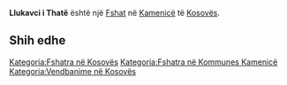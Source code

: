 {{Fshat në Kosovës
 | Emri                = Llukavci i Thatë
| sqi_N_name = Llukavci i Thatë
| sqi_N_FULL_NAME_RO = Llukavci i Thatë
| sqi_N_FULL_NAME_ND_RO = Llukavci i Thate
| sqi_N_SORT_NAME_RG = LLUKAVCIITHATE
| sqi_N_FULL_NAME_RG = Llukavci i Thatë
| sqi_N_FULL_NAME_ND_RG = Llukavci i Thate
| sqi_V_name = Llukafci i Thatë
| sqi_V_FULL_NAME_RO = Llukafci i Thatë Lugthat Lugthati
| sqi_V_FULL_NAME_ND_RO = Llukafci i Thate Lugthat Lugthati
| sqi_V_SORT_NAME_RG = LLUKAFCIITHATE LUGTHAT LUGTHATI
| sqi_V_FULL_NAME_RG = Llukafci i Thatë Lugthat Lugthati
| sqi_V_FULL_NAME_ND_RG = Llukafci i Thate Lugthat Lugthati
| srp_N_name = Suvi Lukavac
| srp_N_FULL_NAME_RO = Suvi Lukavac
| srp_N_FULL_NAME_ND_RO = Suvi Lukavac
| srp_N_SORT_NAME_RG = SUVILUKAVAC
| srp_N_FULL_NAME_RG = Suvi Lukavac
| srp_N_FULL_NAME_ND_RG = Suvi Lukavac
| srp_NS_name = Суви Лукавац
| srp_NS_FULL_NAME_RO = Суви Лукавац
| srp_NS_FULL_NAME_ND_RO = Суви Лукавац
| srp_NS_SORT_NAME_RG = СУВИЛУКАВАЦ
| srp_NS_FULL_NAME_RG = Суви Лукавац
| srp_NS_FULL_NAME_ND_RG = Суви Лукавац

 | Emri (Rasa dhanore) = 
 | Figura              = 
 | Shteti              = Kosovo
 | Komuna              = Kamenicë
 | Kodi postar         = 
 | Sipërfaqja          = 

 | Popullsia           = 

 | Regj. i popullsisë  = 
 | Dend. e popullsisë  = 
 | Faqja zyrtare       = 
 <!--- Koordinatat ----> 
 | Gjerësia            = 42.734722
 | Gjatësia            = 20.509444
 | Lartësia            = 
}}
'''Llukavci i Thatë''' është një [[Fshat]] në [[Kamenicë]] të [[Kosovës]].

<!-- == Gjeografia == -->
<!-- == Historia == -->
<!-- == Demografia == -->
== Shih edhe ==
{{Komuna Kamenicë}}
{{Kosovo-Administrata-Cung}}

[[Kategoria:Fshatra në Kosovës]]
[[Kategoria:Fshatra në Kommunes Kamenicë]]
[[Kategoria:Vendbanime në Kosovës]]